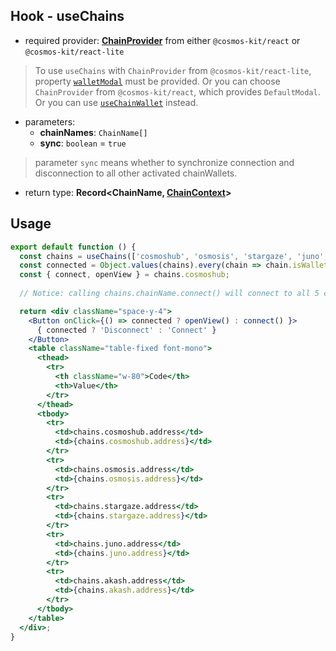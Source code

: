## Hook - useChains

- required provider: [**ChainProvider**](../provider/chain-provider) from either `@cosmos-kit/react` or `@cosmos-kit/react-lite`

> To use `useChains` with `ChainProvider` from `@cosmos-kit/react-lite`, property [`walletModal`](../provider/chain-provider#walletmodal) must be provided. Or you can choose `ChainProvider` from `@cosmos-kit/react`, which provides `DefaultModal`. Or you can use [`useChainWallet`](./use-chain-wallet) instead.

- parameters:
    - **chainNames**: `ChainName[]`
    - **sync**: `boolean` = `true`

> parameter `sync` means whether to synchronize connection and disconnection to all other activated chainWallets.

- return type: **Record&lt;ChainName, [**ChainContext**](./use-chain#type---chaincontext)&gt;**

## Usage
```jsx
export default function () {
  const chains = useChains(['cosmoshub', 'osmosis', 'stargaze', 'juno', 'akash']);
  const connected = Object.values(chains).every(chain => chain.isWalletConnected);
  const { connect, openView } = chains.cosmoshub;
  
  // Notice: calling chains.chainName.connect() will connect to all 5 chains above.

  return <div className="space-y-4">
    <Button onClick={() => connected ? openView() : connect() }>
      { connected ? 'Disconnect' : 'Connect' }
    </Button>
    <table className="table-fixed font-mono">
      <thead>
        <tr>
          <th className="w-80">Code</th>
          <th>Value</th>
        </tr>
      </thead>
      <tbody>
        <tr>
          <td>chains.cosmoshub.address</td>
          <td>{chains.cosmoshub.address}</td>
        </tr>
        <tr>
          <td>chains.osmosis.address</td>
          <td>{chains.osmosis.address}</td>
        </tr>
        <tr>
          <td>chains.stargaze.address</td>
          <td>{chains.stargaze.address}</td>
        </tr>
        <tr>
          <td>chains.juno.address</td>
          <td>{chains.juno.address}</td>
        </tr>
        <tr>
          <td>chains.akash.address</td>
          <td>{chains.akash.address}</td>
        </tr>
      </tbody>
    </table>
  </div>;
}
```
